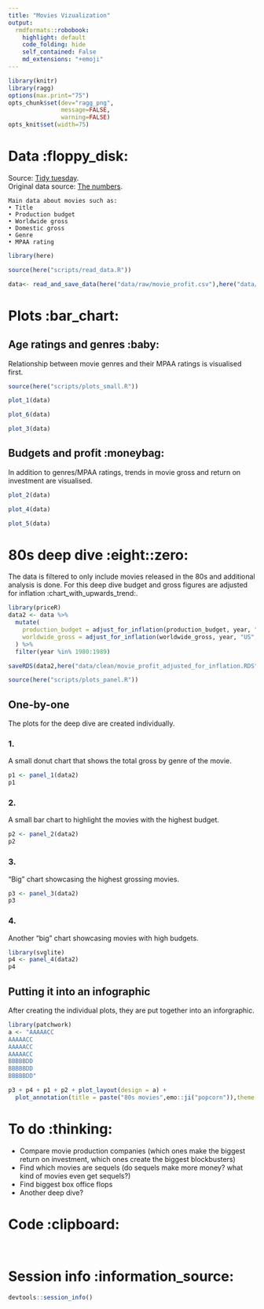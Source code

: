 ```yaml
---
title: "Movies Vizualization"
output:
  rmdformats::robobook:
    highlight: default
    code_folding: hide
    self_contained: False
    md_extensions: "+emoji"
---
```



```r
library(knitr)
library(ragg)
options(max.print="75")
opts_chunk$set(dev="ragg_png",
               message=FALSE,
               warning=FALSE)
opts_knit$set(width=75)
```


# Data :floppy_disk:


Source:  [Tidy tuesday](https://github.com/rfordatascience/tidytuesday/tree/master/data/2018/2018-10-23).  
Original data source: [The numbers](https://www.the-numbers.com/).


<!-- -->

    Main data about movies such as:
    • Title
    • Production budget
    • Worldwide gross
    • Domestic gross
    • Genre
    • MPAA rating


```r
library(here)

source(here("scripts/read_data.R"))

data<- read_and_save_data(here("data/raw/movie_profit.csv"),here("data/clean/movie_profit.RDS"))
```


# Plots :bar_chart:

## Age ratings and genres :baby:

Relationship between movie genres and their MPAA ratings is visualised first.

```r
source(here("scripts/plots_small.R"))
```


```r
plot_1(data)
```


```r
plot_6(data)
```




```r
plot_3(data)
```

## Budgets and profit :moneybag:
 
In addition to genres/MPAA ratings, trends in movie gross and return on investment are visualised.
```r
plot_2(data)
```


```r
plot_4(data)
```

```r
plot_5(data)
```

# 80s deep dive :eight::zero:

The data is filtered to only include movies released in the 80s and additional analysis is done. For this deep dive budget and gross figures are adjusted for inflation :chart_with_upwards_trend:.
```r
library(priceR)
data2 <- data %>%
  mutate(
    production_budget = adjust_for_inflation(production_budget, year, "US", to_date = 2019),
    worldwide_gross = adjust_for_inflation(worldwide_gross, year, "US", to_date = 2019)
  ) %>%
  filter(year %in% 1980:1989)

saveRDS(data2,here("data/clean/movie_profit_adjusted_for_inflation.RDS"))

source(here("scripts/plots_panel.R"))
```

## One-by-one {.tabset}

The plots for the deep dive are created individually.

### 1.

A small donut chart that shows the total gross by genre of the movie.

```r
p1 <- panel_1(data2)
p1
```

### 2.

A small bar chart to highlight the movies with the highest budget.

```r
p2 <- panel_2(data2)
p2
```

### 3.

"Big" chart showcasing the highest grossing movies.

```r
p3 <- panel_3(data2)
p3
```

### 4.

Another "big" chart showcasing movies with high budgets.

```r
library(svglite)
p4 <- panel_4(data2)
p4
```

## Putting it into an infographic

After creating the individual plots, they are put together into an inforgraphic.

```r
library(patchwork)
a <- "AAAAACC
AAAAACC
AAAAACC
AAAAACC
BBBBBDD
BBBBBDD
BBBBBDD"

p3 + p4 + p1 + p2 + plot_layout(design = a) +
  plot_annotation(title = paste("80s movies",emo::ji("popcorn")),theme = theme(plot.title = element_text(size = 32, family = "Roboto Condensed")))
```


# To do :thinking:

- Compare movie production companies
(which ones make the biggest return on investment, which ones create the biggest blockbusters)
- Find which movies are sequels (do sequels make more money? what kind of movies even get sequels?)
- Find biggest box office flops
- Another deep dive?

# Code :clipboard:

```r

```

```r

```


# Session info :information_source:

```r
devtools::session_info()
```

